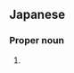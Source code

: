 ==Japanese==
{{ja-kanjitab|だい|ご|yomi=o}}

===Proper noun===
{{ja-pos|proper|だいご}}

# {{given name|male|lang=ja|sort=だいご}}